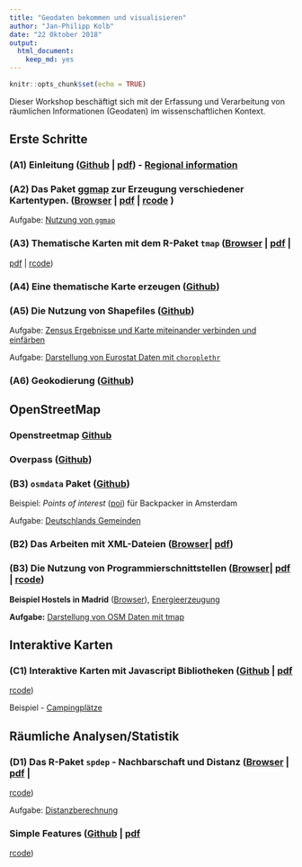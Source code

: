 ```yaml
---
title: "Geodaten bekommen und visualisieren"
author: "Jan-Philipp Kolb"
date: "22 Oktober 2018"
output: 
  html_document: 
    keep_md: yes
---
```


```r
knitr::opts_chunk$set(echo = TRUE)
```



Dieser Workshop beschäftigt sich mit der Erfassung und Verarbeitung von räumlichen Informationen (Geodaten) im wissenschaftlichen Kontext.

## Erste Schritte


### __(A1) Einleitung__ ([Github](slides/Intro.md) | [pdf](slides/Intro.pdf)) - [Regional information](http://rpubs.com/Japhilko82/mapFirenze)

### __(A2) Das Paket [ggmap](http://journal.r-project.org/archive/2013-1/kahle-wickham.pdf)__ zur Erzeugung verschiedener Kartentypen. ([Browser](slides/ggmap.md) | [pdf](slides/ggmap.pdf) | [rcode](slides/ggmap.R) )

Aufgabe: [Nutzung von  `ggmap`](https://github.com/Japhilko/GeoData/blob/master/2017/tutorial/Aufgabe_Nutzung_ggmap.Rmd)


### __(A3) Thematische Karten mit dem R-Paket `tmap`__ ([Browser](slides/tmap.md) | [pdf](slides/tmap.pdf) | 
[pdf](slides/tmap.pdf) | [rcode](rcode/tmap.R))


### __(A4) Eine thematische Karte erzeugen__ ([Github](slides/Choroplethen.md))


### __(A5) Die Nutzung von Shapefiles__ ([Github](slides/AGS_map.md))

Aufgabe: [Zensus Ergebnisse und Karte miteinander verbinden und einfärben](https://github.com/Japhilko/GeoData/blob/master/2017/tutorial/Aufgabe_Verbindung.Rmd)


Aufgabe: [Darstellung von Eurostat Daten mit `choroplethr`](https://github.com/Japhilko/GeoData/blob/master/2016/tutorial/Aufgabe_choroplethr.Rmd)

### __(A6) Geokodierung__ ([Github](slides/Geokodierung.md))

## OpenStreetMap 

### __Openstreetmap__ [Github](slides/OpenStreetMap.md)

### __Overpass__ ([Github](slides/Overpass.md))

### __(B3) `osmdata` Paket__ ([Github](slides/osmdata.md))

Beispiel: *Points of interest* ([poi](https://rpossib.wordpress.com/2015/09/15/points-of-interest-for-backpackers/)) für Backpacker in Amsterdam

Aufgabe: [Deutschlands Gemeinden](https://github.com/Japhilko/GeoData/blob/master/2016/tutorial/Aufgabe_Zensus_Ergebnisse.md)

### __(B2) Das Arbeiten mit XML-Dateien__ ([Browser](https://github.com/Japhilko/GeoData/blob/master/2017/slides/OpenStreetMap.md)| [pdf](slides/OpenStreetMap.pdf))

### __(B3) Die Nutzung von Programmierschnittstellen__ ([Browser](slides/UsageAPI.md)| [pdf](slides/UsageAPI.pdf) | [rcode](rcode/UsageAPI.R))

**Beispiel Hostels in Madrid** ([Browser](https://github.com/Japhilko/GeoData/blob/master/2016/slides/Madrid_hostels.Rmd)), [Energieerzeugung](https://rpossib.wordpress.com/2015/11/20/use-openstreetmap-date/)

**Aufgabe:** [Darstellung von OSM Daten mit tmap](https://github.com/Japhilko/GeoData/blob/master/2016/tutorial/Aufgabe_osmar.Rmd)

## Interaktive Karten

### __(C1) Interaktive Karten mit Javascript Bibliotheken__ ([Github](slides/using_javascript.md) | [pdf](slides/using_javascript.pdf)
| [rcode](rcode/using_javascript.R))
Beispiel - [Campingplätze](http://rpubs.com/Japhilko82/Campsites)

## Räumliche Analysen/Statistik

### __(D1) Das R-Paket `spdep` - Nachbarschaft und Distanz__ ([Browser](https://github.com/Japhilko/GeoData/blob/master/2017/slides/spdep.md) | [pdf](slides/spdep.pdf) |
[rcode](https://raw.githubusercontent.com/Japhilko/GeoData/master/2016/rcode/slidesH1_spdep.R))

Aufgabe: [Distanzberechnung](https://github.com/Japhilko/GeoData/blob/master/2016/tutorial/Aufgabe_Distanzberechnung.Rmd)

### __Simple Features__ ([Github](slides/simple_features.md) | [pdf](slides/simple_features.pdf)
| [rcode](rcode/simple_features.R))
